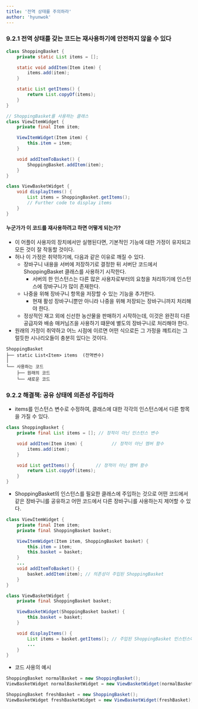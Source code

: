 ```yaml
---
title: '전역 상태를 주의하라'
author: 'hyunwok'
---
```


### 9.2.1 전역 상태를 갖는 코드는 재사용하기에 안전하지 않을 수 있다
```java 
class ShoppingBasket {
    private static List items = [];

    static void addItem(Item item) {
        items.add(item);
    }

    static List getItems() {
        return List.copyOf(items);
    }
}

// ShoppingBasket를 사용하는 클래스
class ViewItemWidget {
    private final Item item;

    ViewItemWidget(Item item) {
        this.item = item;
    }

    void addItemToBasket() {
        ShoppingBasket.addItem(item);
    }
}

class ViewBasketWidget {
    void displayItems() {
        List items = ShoppingBasket.getItems();
        // Further code to display items
    }
}
```

#### 누군가가 이 코드를 재사용하려고 하면 어떻게 되는가? 
- 이 어플이 사용자의 장치에서만 실행된다면, 기본적인 기능에 대한 가정이 유지되고 모든 것이 잘 작동할 것이다.
- 허나 이 가정은 취약하기에, 다음과 같은 이유로 깨질 수 있다.
    - 장바구니 내용을 서버에 저장하기로 결정한 뒤 서버단 코드에서 ShoppingBasket 클래스를 사용하기 시작한다.
        - 서버의 한 인스턴스는 다른 많은 사용자로부터의 요청을 처리하기에 인스턴스에 장바구니가 많이 존재한다.
    - 나중을 위해 장바구니 항목을 저장할 수 있는 기능을 추가한다.
        - 현재 활성 장바구니뿐만 아니라 나중을 위해 저장되는 장바구니까지 처리해야 한다. 
    - 정상적인 재고 외에 신선한 농산물을 판매하기 시작하는데, 이것은 완전히 다른 공급자와 배송 매커님즈을 사용하기 떄문에 별도의 장바구니로 처리해야 한다.
- 원래의 가정이 취약하고 어느 시점에 이르면 어떤 식으로든 그 가정을 꺠트리는 그럴듯한 시나리오들이 충분히 있다는 것이다.

```
ShoppingBasket
├── static List<Item> items  (전역변수)
│
└── 사용하는 코드
    ├── 원래의 코드
    └── 새로운 코드
```

### 9.2.2 해결책: 공유 상태에 의존성 주입하라
- items를 인스턴스 변수로 수정하여, 클래스에 대한 각각의 인스턴스에서 다른 항목을 가질 수 있다.

```java correct
class ShoppingBasket {
    private final List items = []; // 정적이 아닌 인스턴스 변수

    void addItem(Item item) {           // 정적이 아닌 멤버 함수
        items.add(item);
    }

    void List getItems() {        // 정적이 아닌 멤버 함수
        return List.copyOf(items);
    }
}
```

- ShoppingBasket의 인스턴스를 필요한 클래스에 주입하는 것으로 어떤 코드에서 같은 장바구니를 공유하고 어떤 코드에서 다른 장바구니를 사용하는지 제어할 수 있다.

```java correct
class ViewItemWidget {
    private final Item item;
    private final ShoppingBasket basket;

    ViewItemWidget(Item item, ShoppingBasket basket) {
        this.item = item;
        this.basket = basket;
    }
    ...
    void addItemToBasket() {
        basket.addItem(item); // 의존성이 주입된 ShoppingBasket
    }
}

class ViewBasketWidget {
    private final ShoppingBasket basket;

    ViewBasketWidget(ShoppingBasket basket) {
        this.basket = basket;
    }

    void displayItems() {
        List items = basket.getItems(); // 주입된 ShoppingBasket 인스턴스에 대해 호출된다.
        ...
    }
}
```

- 코드 사용의 예시
```java correct
ShoppingBasket normalBasket = new ShoppingBasket();
ViewBasketWidget normalBasketWidget = new ViewBasketWidget(normalBasket);

ShoppingBasket freshBasket = new ShoppingBasket();
ViewBasketWidget freshBasketWidget = new ViewBasketWidget(freshBasket);
```
